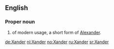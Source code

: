 ==English==

===Proper noun===
{{en-proper noun}}

# {{given name|male|from=Ancient Greek}} of modern usage, a short form of [[Alexander]].

[[de:Xander]]
[[nl:Xander]]
[[no:Xander]]
[[ru:Xander]]
[[sr:Xander]]